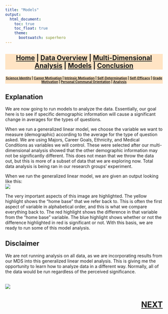 ```yaml
---
title: "Models"
output:
  html_document:
    toc: true
    toc_float: true
    theme:
      bootswatch: superhero
---
```

<h3 style="background-color:bisque;text-align:center;font-size:150%;">[Home](https://pbischoff3.github.io/Projects/BIOL_3100) | [Data Overview](https://pbischoff3.github.io/Projects/BIOL_3100/data_overview/) | [Multi-Dimensional Analysis](https://pbischoff3.github.io/Projects/BIOL_3100/multi_dimensional_analysis/) | [Models](https://pbischoff3.github.io/Projects/BIOL_3100/models/) | [Conclusion](https://pbischoff3.github.io/Projects/BIOL_3100/Conclusion/)</h3>

<h4 style="background-color:bisque;text-align:center;font-size:73%;">[Science Identity](https://pbischoff3.github.io/Projects/BIOL_3100/models/si/) | [Career Motivation](https://pbischoff3.github.io/Projects/BIOL_3100/models/cm/) | [Intrinsic Motivation](https://pbischoff3.github.io/Projects/BIOL_3100/models/im/) | [Self-Determination](https://pbischoff3.github.io/Projects/BIOL_3100/models/sd/) | [Self-Efficacy](https://pbischoff3.github.io/Projects/BIOL_3100/models/se/) | [Grade Motivation](https://pbischoff3.github.io/Projects/BIOL_3100/models/gm)      | [Personal Communal Orientation](https://pbischoff3.github.io/Projects/BIOL_3100/models/per_com_orient/) | [Analysis](https://pbischoff3.github.io/Projects/BIOL_3100/models/analysis/)</h4>

## Explanation
We are now going to run models to analyze the data. Essentially, our goal here is to see if specific demographic information will cause a significant change in averages for the types of questions. <br>

When we run a generalized linear model, we choose the variable we want to measure (demographic) according to the average for the type of question asked. We are using Majors, Career Goals, Ethnicity, and Medical Conditions as variables we will control. These were selected after our multi-dimensional analysis showed that the other demographic information may not be significantly different. This does not mean that we throw the data out, but this is more of a subset of data that we are exploring now. Total data analysis is being ran in our research groups' experiment. <br>

When we run the generalized linear model, we are given an output looking like this: <br>
![](../R/Images/models/glm.png)
<br>

The very important aspects of this image are highlighted. The yellow highlight shows the "home base" that we refer back to. This is often the first aspect of variable in alphabetical order, and this is what we compare everything back to. The red highlight shows the difference in that variable from the "home base" variable. The blue highlight shows whether or not the difference highlighted in red is significant or not. With this basis, we are ready to run some of this model analysis. 

## Disclaimer
We are not running analysis on all data, as we are incorporating results from our MDS into this generalized linear model analysis. This is giving me the opportunity to learn how to analyze data in a different way. Normally, all of the data would be run regardless of the perceived significance. <br><br>

![](../R/Images/models/models.gif)

<h3 style="text-align:right;font-size:180%;">[**NEXT**](https://pbischoff3.github.io/Projects/BIOL_3100/models/si/)
